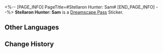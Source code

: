 <%-- [PAGE_INFO]
PageTitle=#Stellaron Hunter: Sam#
[END_PAGE_INFO] --%>
{{Stub|Location information}}
{{Item Infobox
|id          = 223007
|image       = Dreamscape Pass Sticker Stellaron Hunter- Sam.png
|type        = Dreamscape Pass Sticker
|type2       = The Reverie Stickers
|invCategory = 
|rarity      = 4
|effect      = 
|description = Digital stickers that can be used to decorate the pages of the Dreamtour Handbook. They come in many different styles.
|source1     = [[After everything has concluded, return to where the flames were enkindled]]
}}
{{Description|One broken candle may still turn into a firestorm.}}
'''Stellaron Hunter: Sam''' is a [[Dreamscape Pass]] Sticker.

==Other Languages==
{{Other Languages
|en   = Stellaron Hunter: Sam
|zhs  = 「星核猎手」萨姆
|zht  = 「星核獵手」薩姆
|ja   = 「星核ハンター」サム
|ko   = 「스텔라론 헌터」 샘
|es   = Sam, de los Cazadores de Estelaron
|fr   = Sam, le Chasseur de Stellaron
|ru   = Охотники за Стелларонами: Сэм
|th   = นักล่า Stellaron: Sam
|vi   = "Thợ Săn Stellaron" Sam
|de   = Stellaron-Jäger: Sam
|id   = Stellaron Hunter: Sam
|pt   = Caçador de Stellaron: Sam
}}

==Change History==
{{Change History|2.0}}
